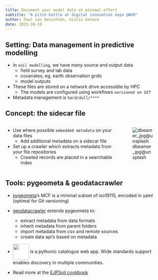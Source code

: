 ```yaml
---
title: Document your model data at minimal effort
subtitle: "A pitch battle at digital innovation expo @WUR"
author: Paul van Genuchten, Giulio Genova 
date: 2023-10-19
---
```


## Setting: Data management in predictive modelling

- In `soil modelling`, we have many source and output data
    - field survey and lab data
    - covariates, eg. earth observation grids
    - model outputs
- These files are stored on a network drive accessible by HPC
    - The models are configured using workflows `versioned on GIT`
- Metadata management is `hard/dull/****`

## Concept: the sidecar file

:::: {.columns}

::: {.column width="70%"}

- Use where possible `embedded metadata` on your data files 
    - Add additional metadata on a sidecar file
- Set up a crawler which extracts metadata from your file repositories
    - Crawled records are placed in a searchable index


:::

::: {.column width="30%"}

![dbeamer_jpg@unsplash](./img/sidecar-unsplash.png)

:::

::::

## Tools: pygeometa & geodatacrawler

- [pygeometa](https://github.com/geopython/pygeometa)'s MCF is a minimal subset of iso19115, encoded in yaml (optimal for Git versioning)
- [geodatacrawler](https://pypi.org/project/geodatacrawler/) extends pygeometa to: 
    - extract metadata from data formats
    - inherit metadata from parent folders
    - import metadata from csv and remote sources
    - create data api's based on metadata
- [![](./img/pycsw-logo.png){height="50" style="vertical-align:middle"}](https://pycsw.org) is a pythonic catalogue web app. Wide standards support enables discovery in multiple communities.

- Read more at the [EJPSoil cookbook](https://ejpsoil.github.io/soildata-assimilation-guidance/cookbook/pygeometa.html)